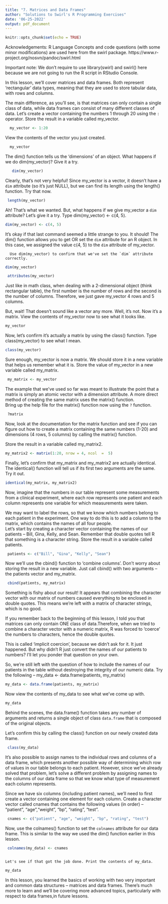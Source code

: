 ```yaml
---
title: "7. Matrices and Data Frames"
author: "Solutions to Swirl's R Programming Exercises"
date: '06-25-2022'
output: pdf_document
---
```


```r
knitr::opts_chunk$set(echo = TRUE)
```

Acknowledgements: R Language Concepts and code questions (with some minor modifications) are used here from the swirl package. https://www.r-project.org/nosvn/pandoc/swirl.html

Important note: We don't require to use library(swirl) and swirl() here because we are not going to run the R
script in RStudio Console.

In this lesson, we'll cover matrices and data frames. Both represent 'rectangular' data types,
meaning that they are used to store tabular data, with rows and columns.
      
The main difference, as you'll see, is that matrices can only contain a single class of 
data, while data frames can  consist of many different classes of data. Let's create a vector 
containing the numbers 1 through 20 using the `:` operator. Store the result
in a variable called my_vector.
```r
  my_vector <- 1:20
```
          
View the contents of the vector you just created.
```r
  my_vector
```
The dim() function tells us the 'dimensions' of an object. What happens if we do dim(my_vector)?
Give it a try.
    
```r
   dim(my_vector)
```   
Clearly, that's not very helpful! Since my_vector is a vector, it doesn't have a `dim` attribute
(so it's just NULL), but we can find its length using the length() function. Try that now.
```r
 length(my_vector)
```
                                                                                          
Ah! That's what we wanted. But, what happens if we give my_vector a `dim` attribute? Let's give it a try. 
Type dim(my_vector) <- c(4, 5).
      
```r
dim(my_vector) <- c(4, 5)
```
         
It's okay if that last command seemed a little strange to you. It should! The dim() function allows
you to get OR set the `dim` attribute for an R object. In this case, we assigned the value c(4, 5)
to the `dim` attribute of my_vector.

      Use dim(my_vector) to confirm that we've set the `dim` attribute correctly.
```r
dim(my_vector)
```
```r
 attributes(my_vector)
```
Just like in math class, when dealing with a 2-dimensional object (think rectangular table), 
the first number is the number of rows and the second is the number of columns. Therefore, 
we just gave my_vector 4 rows and 5 columns.     
      
But, wait! That doesn't sound like a vector any more. Well, it's not. Now it's a matrix. 
View the contents of my_vector now to see what it looks like.
```r
my_vector
```
Now, let's confirm it's actually a matrix by using the class() function. 
Type class(my_vector) to see what I mean.
    
```r
class(my_vector)
```
Sure enough, my_vector is now a matrix. We should store it in a new variable that helps us remember 
what it is. Store the value of my_vector in a new variable called my_matrix.
    
```r
 my_matrix <- my_vector
```
The example that we've used so far was meant to illustrate the point that a matrix is simply an atomic 
vector with a dimension attribute. A more direct method of creating the same matrix uses the 
matrix() function.                                                                                                                                                                              
Bring up the help file for the matrix() function now using the `?` function.
```r
 ?matrix
```
Now, look at the documentation for the matrix function and see if you can figure out how to 
create a matrix containing the same numbers (1-20) and dimensions (4 rows, 5 columns) by 
calling the matrix() function.
      
Store the result in a  variable called my_matrix2.
```r
my_matrix2 <- matrix(1:20, nrow = 4, ncol  =  5)
```
      
Finally, let's confirm that my_matrix and my_matrix2 are actually identical. 
The identical() function will tell us if its first two arguments are the same. Try it out.
      
```r
identical(my_matrix, my_matrix2)
```
Now, imagine that the numbers in our table represent some measurements from a clinical experiment, 
where each row represents one patient and each column represents one variable for which 
measurements were taken.
       
We may want to label the rows, so that we know which numbers belong to each patient in the experiment. 
One way to do this is to add a column to the matrix, which contains the names of all four people.                                                                                   
Let's start by creating a character vector containing the names of our patients -- 
Bill, Gina, Kelly, and Sean. Remember  that double quotes tell R that something is a character string. 
Store the result in a variable called patients.
```r
 patients <- c("Bill", "Gina", "Kelly", "Sean")
```
Now we'll use the cbind() function to 'combine columns'. Don't worry about storing the result 
in a new variable. Just call cbind() with two arguments -- the patients vector and my_matrix.
```r
 cbind(patients, my_matrix)
```
Something is fishy about our result! It appears that combining the character vector with our matrix 
of numbers caused everything to be enclosed in double quotes. This means we're left with a matrix of
character strings, which is no good.
     
If you remember back to the beginning of this lesson, I told you that matrices can only contain ONE 
class of data.Therefore, when we tried to combine a character vector with a numeric matrix, 
R was forced to 'coerce' the numbers to  characters, hence the double quotes.
        
This is called 'implicit coercion', because we didn't ask for it. It just happened. But why didn't 
R just convert the  names of our patients to numbers? I'll let you ponder that question on your own.
    
So, we're still left with the question of how to include the names of our patients in the table 
without destroying the integrity of our numeric data. Try the following --
my_data <- data.frame(patients, my_matrix)
      
```r
my_data <- data.frame(patients, my_matrix)
```
Now view the contents of my_data to see what we've come up with.

```r
my_data
```
Behind the scenes, the data.frame() function takes any number of arguments and returns a single object of class
`data.frame` that is composed of the original objects.
                   
Let's confirm this by calling the class() function on our newly created data frame.
```r
 class(my_data)
```                                                                                                                      
It's also possible to assign names to the individual rows and columns of a data frame, 
which presents another possible  way of determining which row of values in our table 
belongs to each patient.                                                                                                                                                                                                                          However, since we've already solved that problem, let's solve a different problem by assigning 
names to the columns of our data frame so that we know what type of measurement each column
represents.   
    
Since we have six columns (including patient names), we'll need to first create a vector 
containing one element for each column. Create a character vector called cnames that contains 
the following values (in order) -- "patient", "age","weight", "bp", "rating", "test".
```r
 cnames <- c("patient", "age", "weight", "bp", "rating", "test")
```
Now, use the colnames() function to set the `colnames` attribute for our data frame. This is similar 
to the way we used the dim() function earlier in this lesson.
     
```r
 colnames(my_data) <- cnames
```
                                                                                                                        Let's see if that got the job done. Print the contents of my_data.
```r
my_data
```
In this lesson, you learned the basics of working with two very important and common data structures
-- matrices and data frames. There's much more to learn and we'll be covering more advanced topics, 
particularly with respect to data frames,in future lessons.
